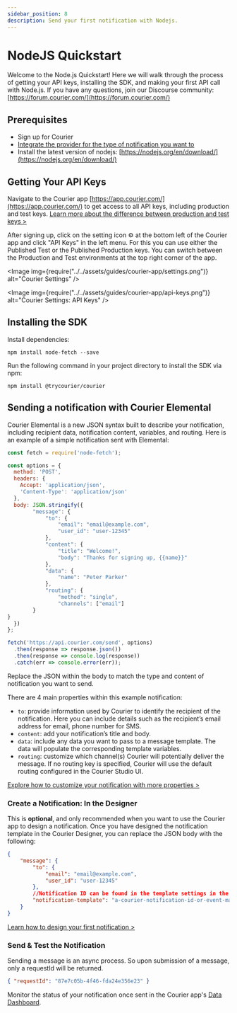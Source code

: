```yaml
---
sidebar_position: 8
description: Send your first notification with Nodejs.
---
```



# NodeJS Quickstart

Welcome to the Node.js Quickstart! Here we will walk through the process of getting your  API keys, installing the SDK, and making your first API call with Node.js. If you have any questions, join our Discourse community: [https://forum.courier.com/](https://forum.courier.com/)

## Prerequisites

- Sign up for Courier
- [Integrate the provider for the type of notification you want to](https://youtu.be/nAbRLOMv96w)
- Install the latest version of nodejs: [https://nodejs.org/en/download/](https://nodejs.org/en/download/)

## Getting Your API Keys

Navigate to the Courier app [https://app.courier.com/](https://app.courier.com/) to get access to all API keys, including production and test keys. [Learn more about the difference between production and test keys >](https://forum.courier.com/t/the-difference-between-production-and-test-environments/115)

After signing up, click on the setting icon ⚙️ at the bottom left of the Courier app and click "API Keys" in the left menu. For this you can use either the Published Test or the Published Production keys. You can switch between the Production and Test environments at the top right corner of the app.

<Image
img={require("../../assets/guides/courier-app/settings.png")}
alt="Courier Settings"
/>

<Image
img={require("../../assets/guides/courier-app/api-keys.png")}
alt="Courier Settings: API Keys"
/>

## Installing the SDK

Install dependencies:

```
npm install node-fetch --save
```

Run the following command in your project directory to install the SDK via npm:

```
npm install @trycourier/courier
```

## Sending a notification with Courier Elemental

Courier Elemental is a new JSON syntax built to describe your notification, including recipient data, notification content, variables, and routing. Here is an example of a simple notification sent with Elemental:

```jsx
const fetch = require('node-fetch');

const options = {
  method: 'POST',
  headers: {
    Accept: 'application/json',
    'Content-Type': 'application/json'
  },
  body: JSON.stringify({
		"message": {
			"to": {
				"email": "email@example.com",
				"user_id": "user-12345"
			},
			"content": {
				"title": "Welcome!",
				"body": "Thanks for signing up, {{name}}"
			},
			"data": {
				"name": "Peter Parker"
			},
			"routing": {
				"method": "single",
				"channels": ["email"]
		}
}
  })
};

fetch('https://api.courier.com/send', options)
  .then(response => response.json())
  .then(response => console.log(response))
  .catch(err => console.error(err));
```

Replace the JSON within the body to match the type and content of notification you want to send.

There are 4 main properties within this example notification:

- `to`: provide information used by Courier to identify the recipient of the notification. Here you can include details such as the recipient’s email address for email, phone number for SMS.
- `content`: add your notification’s title and body.
- `data`: include any data you want to pass to a message template. The data will populate the corresponding template variables.
- `routing`: customize which channel(s) Courier will potentially deliver the message. If no routing key is specified, Courier will use the default routing configured in the Courier Studio UI.

[Explore how to customize your notification with more properties >](../../../reference/send/message/)

### Create a Notification: In the Designer

This is **optional**, and only recommended when you want to use the Courier app to design a notification. Once you have designed the notification template in the Courier Designer, you can replace the JSON body with the following:

```json
{
	"message": {
		"to": {
			"email": "email@example.com",
			"user_id": "user-12345"
		},
		//Notification ID can be found in the template settings in the Courier Designer
		"notification-template": "a-courier-notification-id-or-event-mapping"
	}
}
```

[Learn how to design your first notification >](https://youtu.be/lvhRdNJMLbY) 

### Send & Test the Notification

Sending a message is an async process. So upon submission of a message, only a requestId will be returned.

```json
{ "requestId": "87e7c05b-4f46-fda24e356e23" }
```

Monitor the status of your notification once sent in the Courier app's [Data Dashboard](https://app.courier.com/data/messages).